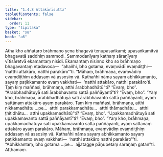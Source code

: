```yaml
---
title: "1.4.8 Attakārīsutta"
tableOfContents: false
sidebar:
  order: 11
type: "tipitaka"
basket: "su"
book: "a6"
---
```



<DynamicBreadcrumb />

<Division number="38" book="a6" bookNo="16" page="296">

<Paragraph number="252" book="a6">
Atha kho aññataro brāhmaṇo yena bhagavā tenupasaṅkami; upasaṅkamitvā bhagavatā saddhiṃ sammodi. Sammodanīyaṃ kathaṃ sāraṇīyaṃ vītisāretvā ekamantaṃ nisīdi. Ekamantaṃ nisinno kho so brāhmaṇo bhagavantaṃ etadavoca—  “ahañhi, bho gotama, evaṃvādī evaṃdiṭṭhi—  ‘natthi attakāro, natthi parakāro’”ti. “Māhaṃ, brāhmaṇa, evaṃvādiṃ evaṃdiṭṭhiṃ addasaṃ vā assosiṃ vā. Kathañhi nāma sayaṃ abhikkamanto, sayaṃ paṭikkamanto evaṃ vakkhati—  ‘natthi attakāro, natthi parakāro’ti.
</Paragraph>

<Paragraph number="253" book="a6">
Taṃ kiṃ maññasi, brāhmaṇa, atthi ārabbhadhātū”ti? “Evaṃ, bho”. “Ārabbhadhātuyā sati ārabbhavanto sattā paññāyantī”ti? “Evaṃ, bho”. “Yaṃ kho, brāhmaṇa, ārabbhadhātuyā sati ārabbhavanto sattā paññāyanti, ayaṃ sattānaṃ attakāro ayaṃ parakāro.
</Paragraph>

<Paragraph number="254" book="a6">
Taṃ kiṃ maññasi, brāhmaṇa, atthi nikkamadhātu …pe…  atthi parakkamadhātu…  atthi thāmadhātu…  atthi ṭhitidhātu…  atthi upakkamadhātū”ti? “Evaṃ, bho”. “Upakkamadhātuyā sati upakkamavanto sattā paññāyantī”ti? “Evaṃ, bho”. “Yaṃ kho, brāhmaṇa, upakkamadhātuyā sati upakkamavanto sattā paññāyanti, ayaṃ sattānaṃ attakāro ayaṃ parakāro.
</Paragraph>

<Paragraph number="255" book="a6">
Māhaṃ, brāhmaṇa, evaṃvādiṃ evaṃdiṭṭhiṃ addasaṃ vā assosiṃ vā. Kathañhi nāma sayaṃ abhikkamanto sayaṃ paṭikkamanto evaṃ vakkhati—  ‘natthi attakāro natthi parakāro’”ti.
</Paragraph>

<Paragraph number="256" book="a6">
“Abhikkantaṃ, bho gotama …pe…  ajjatagge pāṇupetaṃ saraṇaṃ gatan”ti.

</Paragraph>
</Division>

<Paragraph number="257" type="center" book="a6">
Aṭṭhamaṃ.
</Paragraph>